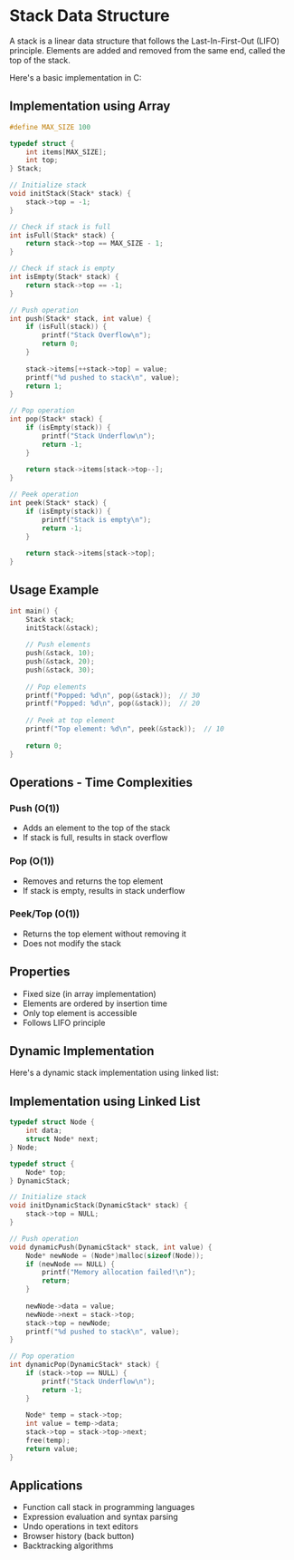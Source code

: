 # Stack Data Structure

A stack is a linear data structure that follows the Last-In-First-Out (LIFO) principle. Elements are added and removed from the same end, called the top of the stack.

Here's a basic implementation in C:

## Implementation using Array
```c
#define MAX_SIZE 100

typedef struct {
    int items[MAX_SIZE];
    int top;
} Stack;

// Initialize stack
void initStack(Stack* stack) {
    stack->top = -1;
}

// Check if stack is full
int isFull(Stack* stack) {
    return stack->top == MAX_SIZE - 1;
}

// Check if stack is empty
int isEmpty(Stack* stack) {
    return stack->top == -1;
}

// Push operation
int push(Stack* stack, int value) {
    if (isFull(stack)) {
        printf("Stack Overflow\n");
        return 0;
    }
    
    stack->items[++stack->top] = value;
    printf("%d pushed to stack\n", value);
    return 1;
}

// Pop operation
int pop(Stack* stack) {
    if (isEmpty(stack)) {
        printf("Stack Underflow\n");
        return -1;
    }
    
    return stack->items[stack->top--];
}

// Peek operation
int peek(Stack* stack) {
    if (isEmpty(stack)) {
        printf("Stack is empty\n");
        return -1;
    }
    
    return stack->items[stack->top];
}
```

## Usage Example

```c
int main() {
    Stack stack;
    initStack(&stack);
    
    // Push elements
    push(&stack, 10);
    push(&stack, 20);
    push(&stack, 30);
    
    // Pop elements
    printf("Popped: %d\n", pop(&stack));  // 30
    printf("Popped: %d\n", pop(&stack));  // 20
    
    // Peek at top element
    printf("Top element: %d\n", peek(&stack));  // 10
    
    return 0;
}
```

## Operations - Time Complexities

### Push (O(1))
- Adds an element to the top of the stack
- If stack is full, results in stack overflow

### Pop (O(1))
- Removes and returns the top element
- If stack is empty, results in stack underflow

### Peek/Top (O(1))
- Returns the top element without removing it
- Does not modify the stack

## Properties
- Fixed size (in array implementation)
- Elements are ordered by insertion time
- Only top element is accessible
- Follows LIFO principle

## Dynamic Implementation

Here's a dynamic stack implementation using linked list:

## Implementation using Linked List

```c
typedef struct Node {
    int data;
    struct Node* next;
} Node;

typedef struct {
    Node* top;
} DynamicStack;

// Initialize stack
void initDynamicStack(DynamicStack* stack) {
    stack->top = NULL;
}

// Push operation
void dynamicPush(DynamicStack* stack, int value) {
    Node* newNode = (Node*)malloc(sizeof(Node));
    if (newNode == NULL) {
        printf("Memory allocation failed!\n");
        return;
    }
    
    newNode->data = value;
    newNode->next = stack->top;
    stack->top = newNode;
    printf("%d pushed to stack\n", value);
}

// Pop operation
int dynamicPop(DynamicStack* stack) {
    if (stack->top == NULL) {
        printf("Stack Underflow\n");
        return -1;
    }
    
    Node* temp = stack->top;
    int value = temp->data;
    stack->top = stack->top->next;
    free(temp);
    return value;
}
```

## Applications
- Function call stack in programming languages
- Expression evaluation and syntax parsing
- Undo operations in text editors
- Browser history (back button)
- Backtracking algorithms 